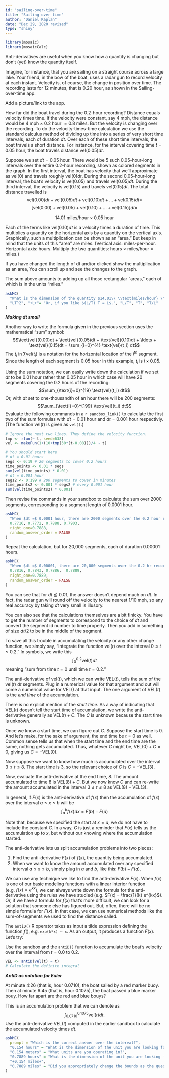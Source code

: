 ```yaml
---
id: "sailing-over-time"
title: "Sailing over time"
author: "Daniel Kaplan"
date: "Dec 29, 2020 revised"
type: "shiny"
---
```


```r
library(mosaic)
library(mosaicCalc)
```

Anti-derivatives are useful when you know how a quantity is changing but don't (yet) know the quantity itself.

Imagine, for instance, that you are sailing on a straight course across a large lake. Your friend, in the bow of the boat, uses a radar gun to record velocity at each instant. Velocity is, of course, the change in position over time. The recording lasts for 12 minutes, that is 0.20 hour, as shown in the Sailing-over-time app.

::: {.todo}
Add a picture/link to the app.
:::


How far did the boat travel during the 0.2-hour recording? Distance equals velocity times time. If the velocity were constant, say 4 mph, the distance would be 4 mph $\times$ 0.2 hour $= 0.8$ miles. But the velocity is changing over the recording. To do the velocity-times-time calculation we use the standard calculus method of dividing up time into a series of very short time intervals, each of duration $dt$. Over each of these short time intervals, the boat travels a short distance. For instance, for the interval covering time $t = 0.05$ hour, the boat travels distance $\text{vel}(0.05) dt$.


Suppose we set $dt = 0.05$ hour. There would be 5 such 0.05-hour-long intervals over the entire 0.2-hour recording, shown as colored segments in the graph. In the first interval, the boat has velocity that we'll approximate as $\text{vel}(0)$ and travels roughly $\text{vel}(0) dt$. During the second 0.05-hour-long interval, the boat's velocity is $\text{vel}(0.05)$ and  travels $\text{vel}(0.05) dt$. During the third interval, the velocity is $\text{vel}(0.15)$ and travels $\text{vel}(0.15) dt$. The total distance travelled is
$$\text{vel}(0.00)dt + \text{vel}(0.05)dt + \text{vel}(0.10)dt + \ldots + \text{vel}(0.15)dt = $$
$$\left[\text{vel}(0.00) + \text{vel}(0.05) + \text{vel}(0.10) + \ldots + \text{vel}(0.15)\right] dt = $$

$$14.01\ \text{miles/hour} \times 0.05\   \text{hour}$$





Each of the terms like $\text{vel}(0.10) dt$ is a velocity times a duration of time. This multiplies a quantity on the horizontal axis by a quantity on the vertical axis. Graphically, such a multiplication can be shown as an "area." But keep in mind that the units of this "area" are miles. (Vertical axis: miles-per-hour. Horizontal axis: hours. Multiply the two quantities: hours $\times$ miles/hour = miles.)



If you have changed the length of dt and/or clicked show the multiplication as an area, You can scroll up and see the changes to the graph.

The sum above amounts to adding up all those rectangular "areas," each of which is in the units "miles." 



```r
askMC(
  "What is the dimension of the quantity $14.01\\ \\text{miles/hour} \\times 0.05  \\text{hour}$?",
  "LT^2", "+L+"= "Or, if you like $(L/T) T = L$.", "L/T", "T", "T/L"
)
```


***Making dt small***

Another way to write the formula given in the previous section uses the mathematical "sum" symbol:
$$\text{vel}(0.00)dt + \text{vel}(0.05)dt + \text{vel}(0.10)dt + \ldots + \text{vel}(0.15)dt = \sum_{i=0}^{4} \text{vel}(t_i) dt$$
The $t_i$ in $\sum \text{vel}(t_i)$ is a notation for the horizontal location of the $i^{th}$ segment. Since the length of each segment is 0.05 hour in this example, $t_i$ is $i \times 0.05$.

Using the sum notation, we can easily write down the calculation if we set $dt$ to be 0.01 hour rather than 0.05 hour in which case will have 20 segments covering the 0.2 hours of the recording:
$$\sum_{\text{i}=0}^{19} \text{vel}(t_i) dt$$
Or, with $dt$ set to one-thousandth of an hour there will be 200 segments:
$$\sum_{\text{i}=0}^{199} \text{vel}(t_i) dt$$
Evaluate the following commands in a `r sandbox_link()` to calculate the first two of the sum formulas with $dt = 0.01$ hour and $dt = 0.001$ hour respectivly. (The function $\text{vel}(t)$ is given as `vel()`.)


```r
# Ignore the next two lines. They define the velocity function.
tmp <- rfun(~ t, seed=638)
vel <- makeFun(1+(10+tmp(30*(t-0.08)))/4 ~ t)

# You should start here
# dt = 0.01 hours
segs <- 0:19 # 20 segments to cover 0.2 hours
time_points <- 0.01 * segs
sum(vel(time_points) * 0.01)
# dt = 0.001 hour
segs2 <- 0:199 # 200 segments to cover in minutes
time_points2 <- 0.001 * segs2 # every 0.001 hour
sum(vel(time_points2) * 0.001)
```

Then revise the commands in your sandbox to calculate the sum over 2000 segments, corresponding to a segment length of 0.0001 hour.

```r
askMC(
  "When $dt =$ 0.0001 hour, there are 2000 segments over the 0.2 hour recording. What is $$\\sum_{i = 0}^{1999} \\text{vel}(t_i = 0.0001 \\times i) dt\\ \\ \\text{?}$$",
  0.7716, 0.7772, 0.7888, 0.7903,
  right_one=0.7888,
  random_answer_order = FALSE
)
```

Repeat the calculation, but for 20,000 segments, each of duration 0.00001 hours.

```r
askMC(
  "When $dt =$ 0.00001, there are 20,000 segments over the 0.2 hr recording. What is $$\\sum_{i = 0}^{19999} \\text{vel}(t_i = 0.00001 \\times i) dt\\ \\ \\text{?}$$",
  0.7816, 0.7843, 0.7886,  0.7889,
  right_one=0.7889,
  random_answer_order = FALSE
)
```

You can see that for $dt \lessapprox 0.01$, the answer doesn't depend much on $dt$. In fact, the radar gun will round off the velocity to the nearest 1/10 mph, so any real accuracy by taking $dt$ very small is illusory.

You can also see that the calculations themselves are a bit finicky. You have to get the number of segments to correspond to the choice of $dt$ and convert the segment id number to time properly. Then you add in something of size $dt/2$ to be in the middle of the segment.

To save all this trouble in accumulating the velocity or any other change function, we simply say, "Integrate the function $\text{vel}(t)$ over the interval $0 \leq t \leq 0.2$." In symbols, we write this $$\int_0^{0.2} \text{vel}(t) dt$$ meaning "sum from time $t=0$ until time $t=0.2$."

The anti-derivative of $\text{vel}(t)$, which we can write $\text{VEL}(t)$, tells the sum of the  $\text{vel}(t)\ dt$ segments.  Plug in a numerical value for that argument and out will come a numerical value for $\text{VEL}()$ at that input. The one argument of  $\text{VEL}(t)$ is the *end time* of the accumulation.

There is no explicit mention of the *start time*. As a way of indicating that $\text{VEL}(t)$ doesn't tell the start time of accumulation, we write the anti-derivative generally as $\text{VEL}(t) + C$. The $C$ is unknown because the start time is unknown.

Once we know a start time, we can figure out $C$. Suppose the start time is $0$. And let's make, for the sake of argument, the end time be $t=0$ as well. Common sense tells us that when the start time and the end time are the same, nothing gets accumulated. Thus, whatever $C$ might be, $\text{VEL}(0) + C = 0$, giving us $C = -\text{VEL}(0)$.

Now suppose we want to know how much is accumulated over the interval $3 \leq t \leq 8$. The start time is 3, so the relevant choice of $C$ is $C = -\text{VEL}(3)$.

Now, evaluate the anti-derivative at the end time, 8. The amount accumulated to time 8 is $\text{VEL}(8) + C$. But we now know $C$ and can re-write the amount accumulated in the interval $3 \leq t \leq 8$ as $\text{VEL}(8) - \text{VEL}(3)$.

In general, if $F(x)$ is the anti-derivative of $f(x)$ then the accumulation of $f(x)$ over the interval $a \leq x \leq b$ will be $$\int_a^b f(x) dx = F(b) - F(a)$$

Note that, because we specified the start at $x=a$, we do not have to include the constant $C$. In a way, $C$ is just a reminder that $F(x)$ tells us the accumulation up to $x$, but without our knowing where the accumulation started.

The anti-derivative lets us split accumulation problems into two pieces:

1. Find the anti-derivative $F(x)$ of $f(x)$, the quantity being accumulated.
2. When we want to know the amount accumulated over any specified interval $a \leq x \leq b$, simply plug in $a$ and $b$, like this: $F(b) - F(a)$.

We can use any technique we like to find the anti-derivative $F(x)$. When $f(x)$ is one of our basic modeling functions with a linear interior function (e.g. $f(x) = e^{kx}$), we can always write down the formula for the anti-derivative using the rules we have studied (e.g. $F(x) = \frac{1}{k} e^{kx}$). Or, if we have a formula for $f(x)$ that's more difficult, we can look for a solution that someone else has figured out. But, often, there will be no simple formula for $F(x)$. In that case, we can use numerical methods like the sum-of-segments we used to find the distance sailed.

The `antiD()` R operator takes as input a tilde expression defining the function $f()$, e.g. `exp(k*x) ~ x`. As an output, it produces a function $F(x)$. Let's try:

Use the sandbox and the `antiD()` function to accumulate the boat's velocity over the interval from $t=0.0$ to $0.2$.

```r
VEL <- antiD(vel(t) ~ t)
# Calculate the definite integral

```

***AntiD as notation for Euler***

At minute 4:26 (that is, hour 0.0710), the boat sailed by a red marker buoy. Then at minute 6:45 (that is, hour 0.1075), the boat passed a blue marker bouy. How far apart are the red and blue bouys?

This is an accumulation problem that we can denote as $$\int_{0.0710}^{0.1075} \text{vel}(t) dt .$$
Use the anti-derivative $\text{VEL}(t)$ computed in the earlier sandbox to calculate the accumulated velocity times $dt$.

```r
askMC(
  prompt = "Which is the correct answer over the interval?",
  "0.154 hours" = "What is the dimension of the unit you are looking for?",
  "0.154 meters" = "What units are you operating in?",
  "0.7889 hours" = "What is the dimension of the unit you are looking for?",
  "+0.154 miles+",
  "0.7889 miles" = "Did you appropriately change the bounds as the question directed?"
)
```
